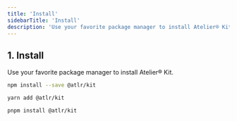 ```yaml
---
title: 'Install'
sidebarTitle: 'Install'
description: 'Use your favorite package manager to install Atelier® Kit.'
---
```


## 1. Install

Use your favorite package manager to install Atelier® Kit.

<CodeGroup>

```sh npm
npm install --save @atlr/kit
```

```sh yarn
yarn add @atlr/kit
```

```sh pnpm
pnpm install @atlr/kit
```

</CodeGroup>